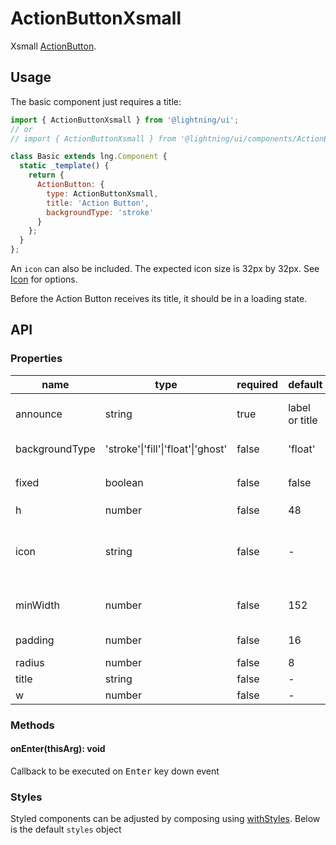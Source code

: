 
# ActionButtonXsmall

Xsmall [ActionButton](?path=/docs/actionbutton--base).

## Usage

The basic component just requires a title:

```js
import { ActionButtonXsmall } from '@lightning/ui';
// or
// import { ActionButtonXsmall } from '@lightning/ui/components/ActionButton';

class Basic extends lng.Component {
  static _template() {
    return {
      ActionButton: {
        type: ActionButtonXsmall,
        title: 'Action Button',
        backgroundType: 'stroke'
      }
    };
  }
};
```

An `icon` can also be included. The expected icon size is 32px by 32px. See [Icon](?path=/docs/icon--basic) for options.

<Canvas>
  <Story id="elements-actionbuttonxsmall--base" />
</Canvas>


Before the Action Button receives its title, it should be in a loading state.
<Canvas>
  <Story id="elements-actionbuttonxsmall--loading" />
</Canvas>

## API

### Properties

name|type|required|default|description
--|--|--|--|--
announce|string|true|label or title|announcement text for screen readers
backgroundType|'stroke'\|'fill'\|'float'\|'ghost'|false|'float'|color of `Button` container.
fixed|boolean|false|false|when true, `w` overrides `minWidth`
h|number|false|48|height
icon|string|false|-|URI for icon or inline svg that may live next to the title. See <a href="?path=/docs/icon--basic">Icon</a>
minWidth|number|false|152|minimum width of the button
padding|number|false|16|left and right padding value
radius|number|false|8|border radius
title|string|false|-|button text
w|number|false|-|width

### Methods

#### onEnter(thisArg): void

Callback to be executed on <kbd>Enter</kbd> key down event

### Styles

Styled components can be adjusted by composing using [withStyles](?path=/docs/mixins-withstyles--basic). Below is the default `styles` object

<Theme theme={ActionButtonXsmall.styles} />
